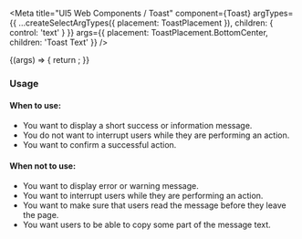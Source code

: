 

<Meta
  title="UI5 Web Components / Toast"
  component={Toast}
  argTypes={{
    ...createSelectArgTypes({ placement: ToastPlacement }),
    children: { control: 'text' }
  }}
  args={{
    placement: ToastPlacement.BottomCenter,
    children: 'Toast Text'
  }}
/>

<DocsHeader />

<Canvas>
  <Story name="Default">
    {(args) => {
      return <Toast {...args} />;
    }}
  </Story>
</Canvas>

<ArgsTable story="." />
<div style={{fontFamily:'var(--sapFontFamily)', fontSize:'var(--sapFontSize)', color:'var(--sapTextColor)'}}>
<h3>Usage</h3>

<h4>When to use:</h4>
<ul>
  <li>You want to display a short success or information message.</li>
  <li>You do not want to interrupt users while they are performing an action.</li>
  <li>You want to confirm a successful action.</li>
</ul>
<h4>When not to use:</h4>
<ul>
  <li>You want to display error or warning message.</li>
  <li>You want to interrupt users while they are performing an action.</li>
  <li>You want to make sure that users read the message before they leave the page.</li>
  <li>You want users to be able to copy some part of the message text.</li>
</ul>
</div>